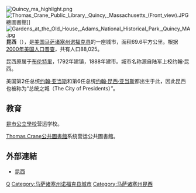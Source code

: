 {{NoteTA
|G1 = USState
}}
{{coord|42|15|N|71|00|W|display=title}}
[[File:Quincy_ma_highlight.png|thumb]]
[[File:Thomas_Crane_Public_Library,_Quincy,_Massachusetts_(Front_view).JPG|thumb]]總圖書館]]
[[File:Gardens_at_the_Old_House,_Adams_National_Historical_Park,_Quincy_MA.jpg|thumb]]
'''昆西'''（{{lang-en|Quincy}}），是[[美国|美国]][[马萨诸塞州|马萨诸塞州]][[诺福克县_(马萨诸塞州)|诺福克县]]的一座城市，面积69.6平方公里。根据[[2000年美国人口普查|2000年美国人口普查]]，共有人口88,025。

昆西原属于[[布伦特里_(马萨诸塞州)|布伦特里]]，1792年建镇，1888年建市。城市名称源自陆军上校约翰·昆西。

美国第2任总统[[约翰·亚当斯|约翰·亚当斯]]和第6任总统[[约翰·昆西·亚当斯|约翰·昆西·亚当斯]]都出生于此，因此昆西也被称为“总统之城（The City of Presidents）”。

==教育==
[[昆市公立學校|昆市公立學校]]营运学校。

[[Thomas_Crane公共圖書館|Thomas Crane公共圖書館]]系统营运公共圖書館。

==外部連結==
{{commonscat|Quincy, Massachusetts}}
* [http://cambridgema.gov/ 昆西] {{Wayback|url=http://cambridgema.gov/ |date=20150828071148 }} {{en icon}}
{{Massachusetts-stub}}
{{昆西 (马萨诸塞州)}}
{{Massachusetts}}

[[Category:马萨诸塞州城市|Q]]
[[Category:马萨诸塞州诺福克县城市|Category:马萨诸塞州诺福克县城市]]
[[Category:马萨诸塞州昆西|Category:马萨诸塞州昆西]]